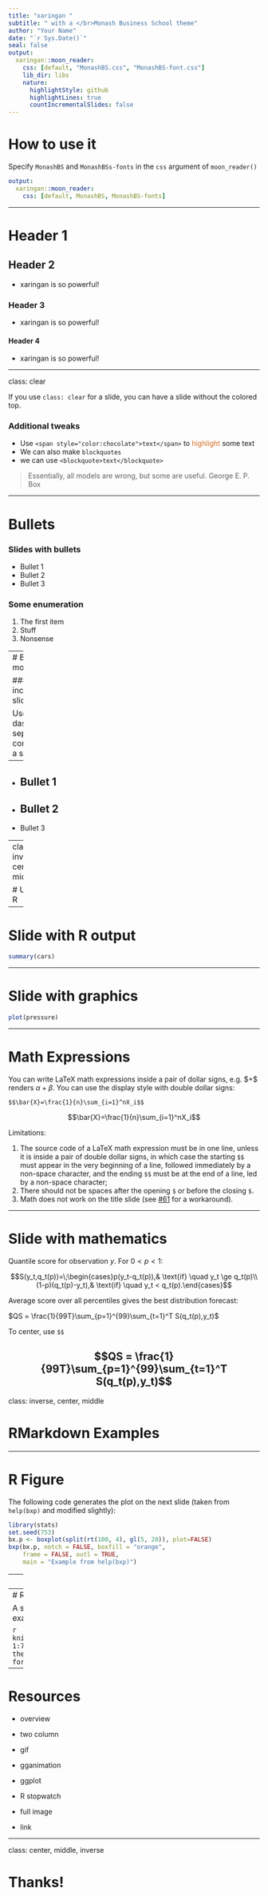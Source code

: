 ```yaml
---
title: "xaringan "
subtitle: " with a </br>Monash Business School theme"
author: "Your Name"
date: "`r Sys.Date()`"
seal: false
output:
  xaringan::moon_reader:
    css: [default, "MonashBS.css", "MonashBS-font.css"]
    lib_dir: libs
    nature:
      highlightStyle: github
      highlightLines: true
      countIncrementalSlides: false
---
```


# How to use it

Specify `MonashBS` and `MonashBSs-fonts` in the `css` argument of `moon_reader()`

```yaml
output: 
  xaringan::moon_reader:
    css: [default, MonashBS, MonashBS-fonts]
```

---

# Header 1

## Header 2

- xaringan is so powerful!

### Header 3

- xaringan is so powerful!

#### Header 4

- xaringan is so powerful!

---

class: clear

If you use `class: clear` for a slide, you can have a slide without the colored top. 

### Additional tweaks

- Use `<span style="color:chocolate">text</span>` to <span style="color:chocolate">highlight</span> some text
- We can also make `blockquotes`
- we can use `<blockquote>text</blockquote>` 

<blockquote>
  Essentially, all models are wrong, but some are useful.
  <span>George E. P. Box</span>
</blockquote>

---

# Bullets 

### Slides with bullets
- Bullet 1
- Bullet 2
- Bullet 3


### Some enumeration
1. The first item
1. Stuff
1. Nonsense

---
# Bullets more

###  Build incremental slides

Use two dashes -- to separate content on a slide.
--

- Bullet 1
--

- Bullet 2
--

- Bullet 3



---
class: inverse, center, middle

# Using R

---

# Slide with R output

```r
summary(cars)
```

---


# Slide with graphics

```r
plot(pressure)
```

---

# Math Expressions

You can write LaTeX math expressions inside a pair of dollar signs, e.g. &#36;\alpha+\beta$ renders $\alpha+\beta$. You can use the display style with double dollar signs:

```
$$\bar{X}=\frac{1}{n}\sum_{i=1}^nX_i$$
```

$$\bar{X}=\frac{1}{n}\sum_{i=1}^nX_i$$

Limitations:

1. The source code of a LaTeX math expression must be in one line, unless it is inside a pair of double dollar signs, in which case the starting `$$` must appear in the very beginning of a line, followed immediately by a non-space character, and the ending `$$` must be at the end of a line, led by a non-space character;
2. There should not be spaces after the opening `$` or before the closing `$`.
3. Math does not work on the title slide (see [#61](https://github.com/yihui/xaringan/issues/61) for a workaround).

---

# Slide with mathematics

Quantile score for observation $y$. For $0<p<1$:

$$S(y_t,q_t(p))=\;\begin{cases}p(y_t-q_t(p)),& \text{if} \quad y_t \ge q_t(p)\\(1-p)(q_t(p)-y_t),& \text{if} \quad y_t < q_t(p).\end{cases}$$



Average score over all percentiles gives the best distribution forecast:

$QS = \frac{1}{99T}\sum_{p=1}^{99}\sum_{t=1}^T S(q_t(p),y_t)$

To center, use  `$$`

$$QS = \frac{1}{99T}\sum_{p=1}^{99}\sum_{t=1}^T S(q_t(p),y_t)$$
---
class: inverse, center, middle

#  RMarkdown Examples

---

# R Figure

The following code generates the plot on the next slide (taken from
`help(bxp)` and modified slightly):


```r
library(stats)
set.seed(753)
bx.p <- boxplot(split(rt(100, 4), gl(5, 20)), plot=FALSE)
bxp(bx.p, notch = FALSE, boxfill = "orange",
    frame = FALSE, outl = TRUE,
    main = "Example from help(bxp)")
```

---
# R Figure

```r
library(stats)
set.seed(753)
bx.p <- boxplot(split(rt(100, 4),
                      gl(5, 20)), plot=FALSE)
bxp(bx.p, notch = FALSE, boxfill = "orange",
    frame = FALSE, outl = TRUE,
    main = "Example from help(bxp)")
```

---
# R Table

A simple `knitr::kable` example:


```r
knitr::kable(mtcars[1:4, 1:7],caption="(Parts of) the mtcars dataset",  
             format = 'html')
```

---

# Resources

- overview


- two column


- gif


- gganimation


- ggplot


- R stopwatch


- full image


- link



---

class: center, middle, inverse

# Thanks!

